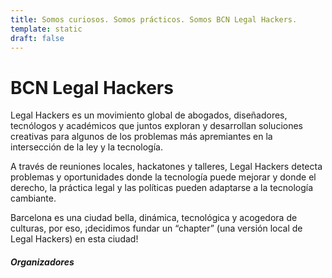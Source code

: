 ```yaml
---
title: Somos curiosos. Somos prácticos. Somos BCN Legal Hackers.
template: static
draft: false
---
```



# BCN Legal Hackers

Legal Hackers es un movimiento global de abogados, diseñadores, tecnólogos y académicos que juntos exploran y desarrollan soluciones creativas para algunos de los problemas más apremiantes en la intersección de la ley y la tecnología.

A través de reuniones locales, hackatones y talleres, Legal Hackers detecta problemas y oportunidades donde la tecnología puede mejorar y donde el derecho, la práctica legal y las políticas pueden adaptarse a la tecnología cambiante.

Barcelona es una ciudad bella, dinámica, tecnológica y acogedora de culturas, por eso, ¡decidimos fundar un “chapter” (una versión local de Legal Hackers) en esta ciudad!

##### Organizadores

<Authors />
